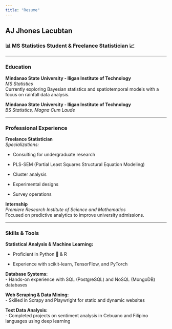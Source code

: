 ```yaml
---
title: "Resume"
---
```


## AJ Jhones Lacubtan

### 📊 MS Statistics Student & Freelance Statistician 📈

------------------------------------------------------------------------

### Education

**Mindanao State University - Iligan Institute of Technology**\
*MS Statistics*\
Currently exploring Bayesian statistics and spatiotemporal models with a focus on rainfall data analysis.

**Mindanao State University - Iligan Institute of Technology**\
*BS Statistics, Magna Cum Laude*

------------------------------------------------------------------------

### Professional Experience

**Freelance Statistician**\
*Specializations:*

-   Consulting for undergraduate research

-   PLS-SEM (Partial Least Squares Structural Equation Modeling)

-   Cluster analysis

-   Experimental designs

-   Survey operations

**Internship**\
*Premiere Research Institute of Science and Mathematics*\
Focused on predictive analytics to improve university admissions.

------------------------------------------------------------------------

### Skills & Tools

**Statistical Analysis & Machine Learning:**

- Proficient in Python 🐍 & R

- Experience with scikit-learn, TensorFlow, and PyTorch

**Database Systems:**\
- Hands-on experience with SQL (PostgreSQL) and NoSQL (MongoDB) databases

**Web Scraping & Data Mining:**\
- Skilled in Scrapy and Playwright for static and dynamic websites

**Text Data Analysis:**\
- Completed projects on sentiment analysis in Cebuano and Filipino languages using deep learning
